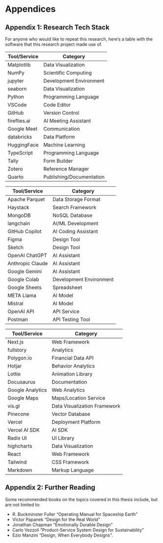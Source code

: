 # Appendices

## Appendix 1: Research Tech Stack

For anyone who would like to repeat this research, here's a table with the software that this research project made use of.

| Tool/Service | Category                 |
|--------------|--------------------------|
| Matplotlib   | Data Visualization       |
| NumPy        | Scientific Computing     |
| jupyter      | Development Environment  |
| seaborn      | Data Visualization       |
| Python       | Programming Language     |
| VSCode       | Code Editor              |
| GitHub       | Version Control          |
| fireflies.ai | AI Meeting Assistant     |
| Google Meet  | Communication            |
| databricks   | Data Platform            |
| HuggingFace  | Machine Learning         |
| TypeScript   | Programming Language     |
| Tally        | Form Builder             |
| Zotero       | Reference Manager        |
| Quarto       | Publishing/Documentation |

| Tool/Service     | Category                |
|------------------|-------------------------|
| Apache Parquet   | Data Storage Format     |
| Haystack         | Search Framework        |
| MongoDB          | NoSQL Database          |
| langchain        | AI/ML Development       |
| GitHub Copilot   | AI Coding Assistant     |
| Figma            | Design Tool             |
| Sketch           | Design Tool             |
| OpenAI ChatGPT   | AI Assistant            |
| Anthropic Claude | AI Assistant            |
| Google Gemini    | AI Assistant            |
| Google Colab     | Development Environment |
| Google Sheets    | Spreadsheet             |
| META Llama       | AI Model                |
| Mistral          | AI Model                |
| OpenAI API       | API Service             |
| Postman          | API Testing Tool        |

| Tool/Service     | Category                     |
|------------------|------------------------------|
| Next.js          | Web Framework                |
| fullstory        | Analytics                    |
| Polygon.io       | Financial Data API           |
| Hotjar           | Behavior Analytics           |
| Lottie           | Animation Library            |
| Docusaurus       | Documentation                |
| Google Analytics | Web Analytics                |
| Google Maps      | Maps/Location Service        |
| vis.gl           | Data Visualization Framework |
| Pinecone         | Vector Database              |
| Vercel           | Deployment Platform          |
| Vercel AI SDK    | AI SDK                       |
| Radix UI         | UI Library                   |
| highcharts       | Data Visualization           |
| React            | Web Framework                |
| Tailwind         | CSS Framework                |
| Markdown         | Markup Language              |


## Appendix 2: Further Reading

Some recommended books on the topics covered in this thesis include, but are not limited to: 

- R. Buckminster Fuller "Operating Manual for Spaceship Earth"
- Victor Papanek "Design for the Real World"
- Jonathan Chapman "Emotionally Durable Design"
- Carlo Vezzoli "Product-Service System Design for Sustainability"
- Ezio Manzini "Design, When Everybody Designs".
